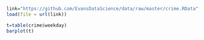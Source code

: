 

```r
link="https://github.com/EvansDataScience/data/raw/master/crime.RData"
load(file = url(link))
```

```r
t=table(crime$weekday)
barplot(t)
```

